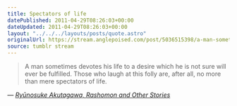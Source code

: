 ```yaml
---
title: Spectators of life
datePublished: 2011-04-29T08:26:03+00:00
dateUpdated: 2011-04-29T08:26:03+00:00
layout: "../../../layouts/posts/quote.astro"
originalUrl: https://stream.anglepoised.com/post/5036515398/a-man-sometimes-devotes-his-life-to-a-desire-which
source: tumblr stream
---
```


> A man sometimes devotes his life to a desire which he is not sure will ever be fulfilled. Those who laugh at this folly are, after all, no more than mere spectators of life.

— <cite>[Ryūnosuke Akutagawa, _Rashomon and Other Stories_](https://www.goodreads.com/book/show/672376.Rashomon_and_Other_Stories)</cite>
